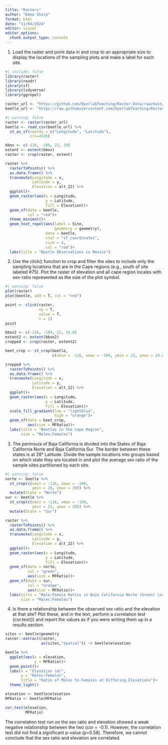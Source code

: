 ```yaml
---
title: "Rasters"
author: "Emma Sharp"
format: html
date: "11/04/2024"
editor: visual
editor_options: 
  chunk_output_type: console
---
```


1. Load the raster and point data in and crop to an appropriate size to display the locations of the sampling plots and make a label for each site.

```r
#| include: false
library(raster)
library(readr)
library(sf)
library(tidyverse)
library(ggrepel)

raster_url <- "https://github.com/DyerlabTeaching/Raster-Data/raw/main/data/alt_22.tif"
beetle_url <- "https://raw.githubusercontent.com/DyerlabTeaching/Raster-Data/main/data/AraptusDispersalBias.csv"
```

```r
#| warning: false
raster <- raster(raster_url)
beetle <- read_csv(beetle_url) %>% 
  st_as_sf(coords = c("Longitude", "Latitude"),
           crs=4326)

bbox <- c(-116, -109, 22, 30)
extent <- extent(bbox)
raster <- crop(raster, extent)

raster %>%
  rasterToPoints() %>%
  as.data.frame() %>% 
  transmute(Longitude = x,
            Latitude = y,
            Elevation = alt_22) %>% 
  ggplot()+ 
  geom_raster(aes(x = Longitude, 
                  y = Latitude,
                  fill = Elevation))+
  geom_sf(data = beetle,
          col = "red")+
  theme_minimal()+
  geom_text_repel(aes(label = Site,
                      geometry = geometry),
                  data = beetle,
                  stat = "sf_coordinates", 
                  size = 4,
                  col = "red")+
  labs(title = "Beetle Observations in Mexico")
```

2. Use the click() function to crop and filter the sites to include only the sampling locations that are in the Cape regions (e.g., south of site labeled #75).  Plot the raster of elevation and all cape region locales with sex-ratio represented as the size of the plot symbol.

```r
#| warning: false
plot(raster)
plot(beetle, add = T, col = "red")

point <- click(raster,
               xy = T,
               value = T,
               n = 1) 
point

bbox2 <- c(-116, -109, 22, 24.8)
extent2 <- extent(bbox2)
cropped <- crop(raster, extent2)

beet_crop <- st_crop(beetle,
                     c(xmin = -116, xmax = -109, ymin = 22, ymax = 24.8))

cropped %>% 
  rasterToPoints() %>%
  as.data.frame() %>% 
  transmute(Longitude = x,
            Latitude = y,
            Elevation = alt_22) %>% 
  ggplot()+
  geom_raster(aes(x = Longitude, 
                  y = Latitude,
                  fill = Elevation))+
  scale_fill_gradient(low = "lightblue",
                      high = "orange")+
  geom_sf(data = beet_crop,
          aes(size = MFRatio))+
  labs(title = "Beetles in the Cape Region",
       size = "Males:Females")
```


3. The peninsula of Baja California is divided into the States of Baja California Norte and Baja California Sur. The border between these states is at 28° Latitude. Divide the sample locations into groups based on which state they are located in and plot the average sex ratio of the sample sites partitioned by each site.  

```r
#| warning: false
norte <- beetle %>% 
  st_crop(c(xmin = -116, xmax = -109, 
            ymin = 28, ymax = 30)) %>% 
  mutate(State = "Norte")
sur <- beetle %>% 
  st_crop(c(xmin = -116, xmax = -109, 
            ymin = 22, ymax = 28)) %>% 
  mutate(State = "Sur")

raster %>% 
  rasterToPoints() %>%
  as.data.frame() %>% 
  transmute(Longitude = x,
            Latitude = y,
            Elevation = alt_22) %>% 
  ggplot()+
  geom_raster(aes(x = Longitude, 
                  y = Latitude,
                  fill = Elevation))+
  geom_sf(data = norte,
          col = "green",
          aes(size = MFRatio))+
  geom_sf(data = sur,
          col = "orange",
          aes(size = MFRatio))+
  labs(title = "Male:Female Ratios in Baja California Norte (Green) \nand Baja California Sur (Orange)",
       size = "Males:Females")
```

4. Is there a relationship between the observed sex ratio and the elevation at that site?  Plot these, and in the text, perform a correlation test (cor.test()) and report the values as if you were writing them up in a results section.

```r
sites <- beetle$geometry
raster::extract(raster,
                as(sites,"Spatial")) -> beetle$elevation

beetle %>% 
  ggplot(aes(x = elevation,
             y = MFRatio))+
  geom_point()+
  labs(x = "Elevation (m)",
       y = "Males:Females",
       title = "Ratio of Males to Females at Differing Elevations")+
  theme_light()

elevation <- beetle$elevation
MFRatio <- beetle$MFRatio

cor.test(elevation,
         MFRatio)
```

The correlation test run on the sex ratio and elevation showed a weak negative relationship between the two (cor = -0.1).  However, the correlation test did not find a significant p-value (p=0.58).  Therefore, we cannot conclude that the sex ratio and elevation are correlated.

